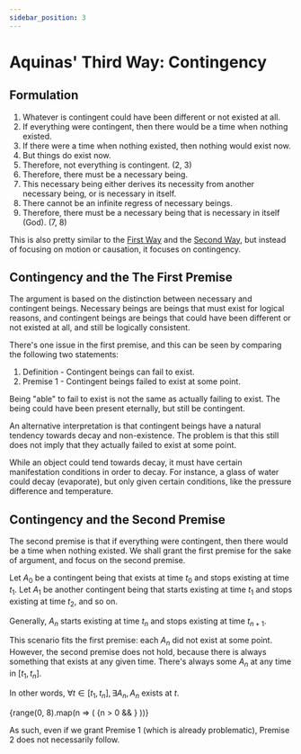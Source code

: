 ```yaml
---
sidebar_position: 3
---
```


# Aquinas' Third Way: Contingency

## Formulation

1. Whatever is contingent could have been different or not existed at all.
2. If everything were contingent, then there would be a time when nothing existed.
3. If there were a time when nothing existed, then nothing would exist now.
4. But things do exist now.
5. Therefore, not everything is contingent. (2, 3)
6. Therefore, there must be a necessary being.
7. This necessary being either derives its necessity from another necessary being, or is necessary in itself.
8. There cannot be an infinite regress of necessary beings.
9. Therefore, there must be a necessary being that is necessary in itself (God). (7, 8)

This is also pretty similar to the [First Way](./Aquinas%20First%20Way.mdx) and the [Second Way](./Aquinas%20Second%20Way.mdx), but instead of focusing on motion or causation, it focuses on contingency.

## Contingency and the The First Premise

The argument is based on the distinction between necessary and contingent beings.
Necessary beings are beings that must exist for logical reasons, and contingent beings are beings that could have been different or not existed at all, and still be logically consistent.

There's one issue in the first premise, and this can be seen by comparing the following two statements:

1. Definition - Contingent beings can fail to exist.
2. Premise 1 - Contingent beings failed to exist at some point.

Being "able" to fail to exist is not the same as actually failing to exist.
The being could have been present eternally, but still be contingent.

An alternative interpretation is that contingent beings have a natural tendency towards decay and non-existence.
The problem is that this still does not imply that they actually failed to exist at some point.

While an object could tend towards decay, it must have certain manifestation conditions in order to decay.
For instance, a glass of water could decay (evaporate), but only given certain conditions, like the pressure difference and temperature.

## Contingency and the Second Premise

The second premise is that if everything were contingent, then there would be a time when nothing existed.
We shall grant the first premise for the sake of argument, and focus on the second premise.

Let $A_0$ be a contingent being that exists at time $t_0$ and stops existing at time $t_1$.
Let $A_1$ be another contingent being that starts existing at time $t_1$ and stops existing at time $t_2$, and so on.

Generally, $A_n$ starts existing at time $t_n$ and stops existing at time $t_{n+1}$.

This scenario fits the first premise: each $A_n$ did not exist at some point.
However, the second premise does not hold, because there is always something that exists at any given time.
There's always some $A_n$ at any time in $[t_1, t_n]$.

In other words, $\forall t \in [t_1, t_n], \exists A_n, A_n \text{ exists at } t$.

<Mafs>
    <Transform translate={[-3.5, 0]}>
        {range(0, 8).map(n => (
            <Fragment key={n}>
                <Point x={n} y={0} />
                <LaTeX tex={"t_" + n} at={[n, 0.3]} />
                {n > 0 && <LaTeX tex={"A_" + (n - 1)} at={[n - 0.5, -0.3]} />}
            </Fragment>
        ))}
        <Line.Segment point1={[0, 0]} point2={[7, 0]} />
    </Transform>
</Mafs>

As such, even if we grant Premise 1 (which is already problematic), Premise 2 does not necessarily follow.

